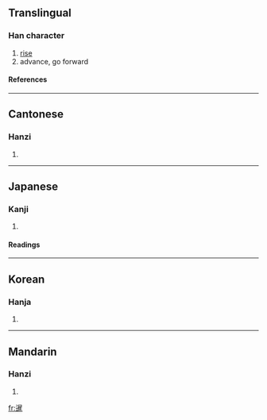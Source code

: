 ==Translingual==
===Han character===
{{Han char|rn=72|rad=日|as=12|sn=16|four=3630<sub>1</sub>|canj=卜日人土 (YAOG)}}
# [[rise]]
# advance, go forward
====References====
{{Han ref|kx=0499.390|dkj=14150|dj=0869.100|hdz=63882.060|uh=66B9|ud=26297|bh=BEE6|bd=48870}}

----
==Cantonese==
===Hanzi===
{{yue-hanzi|jyut=|y=chim1, chim3}}
# {{defn|Cantonese}}

----
==Japanese==
===Kanji===
{{ja-kanji|grade=|rs=日12}}
# {{defn|Japanese}} 
====Readings====
{{ja-readings|on=[[せん]] (sen)|kun=[[すすむ]] (susumu)}}

----
==Korean==
===Hanja===
{{ko-hanja|hangeul=섬|eumhun=|rv=seom|mr=sŏm|y=sem}}
# {{defn|Korean}}

----
==Mandarin==
===Hanzi===
{{cmn-hanzi|pin=[[dài]] (dai4), [[xiān]] (xian1)|wg=tai<sup>4</sup>, hsien<sup>1</sup>}}
# {{defn|Mandarin}}

[[fr:暹]]